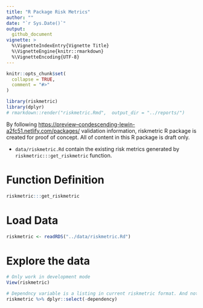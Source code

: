```yaml
---
title: "R Package Risk Metrics"
author: ""
date: "`r Sys.Date()`"
output:
  github_document
vignette: >
  %\VignetteIndexEntry{Vignette Title}
  %\VignetteEngine{knitr::rmarkdown}
  %\VignetteEncoding{UTF-8}
---
```


<style>
    body .main-container {
        max-width: 2000px;
    }
</style>

```r
knitr::opts_chunk$set(
  collapse = TRUE,
  comment = "#>"
)
```

```r
library(riskmetric)
library(dplyr)
# rmarkdown::render("riskmetric.Rmd",  output_dir = "../reports/")
```

By following [https://preview--condescending-lewin-a2fc51.netlify.com/packages/](R validation hub) validation information, riskmetric R package is created for proof of concept. All of content in this R package is draft only. 

* `data/riskmetric.Rd` contain the existing risk metrics generated by `riskmetric:::get_riskmetric` function. 

# Function Definition
```r
riskmetric:::get_riskmetric
```

# Load Data
```r
riskmetric <- readRDS("../data/riskmetric.Rd")
```

# Explore the data
```r
# Only work in development mode
View(riskmetric)
```

```r
# Dependncy variable is a listing in current riskmetric format. And not be able to display properly. 
riskmetric %>% dplyr::select(-dependency)
```

